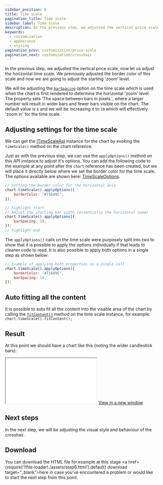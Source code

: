 ```yaml
---
sidebar_position: 6
title: Time scale
pagination_title: Time scale
sidebar_label: Time scale
description: In the previous step, we adjusted the vertical price scale, now let us adjust the horizontal time scale.
keywords:
  - customization
  - appearance
  - styling
pagination_prev: customization/price-scale
pagination_next: customization/crosshair
---
```


In the previous step, we adjusted the vertical price scale, now let us adjust the horizontal time scale. We previously adjusted the border color of this scale and now we are going to adjust the starting 'zoom' level.

We will be adjusting the [`barSpacing`](/docs/api/interfaces/TimeScaleOptions#barspacing) option on the time scale which is used when the chart is first rendered to determine the horizontal 'zoom' level. The property sets 'The space between bars in pixels.', where a larger number will result in wider bars and fewer bars visible on the chart. The default value is `6` and we will be increasing it to `10` which will effectively 'zoom in' for the time scale.

## Adjusting settings for the time scale

We can get the [ITimeScaleApi](/docs/api/interfaces/ITimeScaleApi) instance for the chart by evoking the `timeScale()` method on the chart reference.

Just as with the previous step, we can use the `applyOptions()` method on this API instance to adjust it's options. You can add the following code to the example at any point after the `chart` reference has been created, but we will place it directly below where we set the border color for the time scale. The options available are shown here: [TimeScaleOptions](/docs/api/interfaces/TimeScaleOptions).

```js
// Setting the border color for the horizontal axis
chart.timeScale().applyOptions({
    borderColor: '#71649C',
});

// highlight-start
// Adjust the starting bar width (essentially the horizontal zoom)
chart.timeScale().applyOptions({
    barSpacing: 10,
});
// highlight-end
```

The `applyOptions()` calls on the time scale were purposely split into two to show that it is possible to apply the options individually if that leads to cleaner code to read. It is also possible to apply both options in a single step as shown below:

```js
// Example of applying both properties in a single call
chart.timeScale().applyOptions({
    borderColor: '#71649C',
    barSpacing: 10,
});
```

## Auto fitting all the content

It is possible to auto fit all the content into the visable area of the chart by calling the [`fitContent()`](/docs/api/interfaces/ITimeScaleApi#fitcontent) method on the time scale instance, for example: `chart.timeScale().fitContent();`

## Result

At this point we should have a chart like this (noting the wider candlestick bars):

<iframe
    className="standalone-iframe"
    src={require('!!file-loader!./assets/step6.html').default}
></iframe>
<a href={require('!!file-loader!./assets/step6.html').default} target="\_blank">
    View in a new window
</a>

## Next steps

In the next step, we will be adjusting the visual style and behaviour of the crosshair.

## Download

You can download the HTML file for example at this stage <a href={require('!!file-loader!./assets/step6.html').default} download target="\_blank">here</a> in case you've encountered a problem or would like to start the next step from this point.
